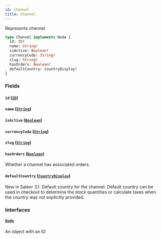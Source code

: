 ```yaml
---
id: channel
title: Channel
---
```



Represents channel.

```graphql
type Channel implements Node {
  id: ID!
  name: String!
  isActive: Boolean!
  currencyCode: String!
  slug: String!
  hasOrders: Boolean!
  defaultCountry: CountryDisplay!
}
```


### Fields

#### `id` ([`ID`](../../../developer/api-reference/scalars/id))




#### `name` ([`String`](../../../developer/api-reference/scalars/string))




#### `isActive` ([`Boolean`](../../../developer/api-reference/scalars/boolean))




#### `currencyCode` ([`String`](../../../developer/api-reference/scalars/string))




#### `slug` ([`String`](../../../developer/api-reference/scalars/string))




#### `hasOrders` ([`Boolean`](../../../developer/api-reference/scalars/boolean))

Whether a channel has associated orders.


#### `defaultCountry` ([`CountryDisplay`](../../../developer/api-reference/objects/country-display))

New in Saleor 3.1. Default country for the channel. Default country can be used in checkout to determine the stock quantities or calculate taxes when the country was not explicitly provided.


### Interfaces

#### [`Node`](../../../developer/api-reference/interfaces/node) 

An object with an ID




